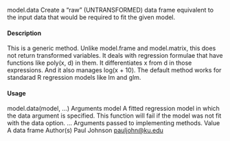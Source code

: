 
model.data Create a "raw" (UNTRANSFORMED) data frame equivalent to the
input data that would be required to fit the given model.

#### Description

This is a generic method. Unlike model.frame and model.matrix, this does not return transformed
variables. It deals with regression formulae that have functions like poly(x, d) in them. It differentiates
x from d in those expressions. And it also manages log(x + 10). The default method works
for standarad R regression models like lm and glm.

#### Usage

model.data(model, ...)
Arguments
model A fitted regression model in which the data argument is specified. This function
will fail if the model was not fit with the data option.
... Arguments passed to implementing methods.
Value
A data frame
Author(s)
Paul Johnson <pauljohn@ku.edu>
